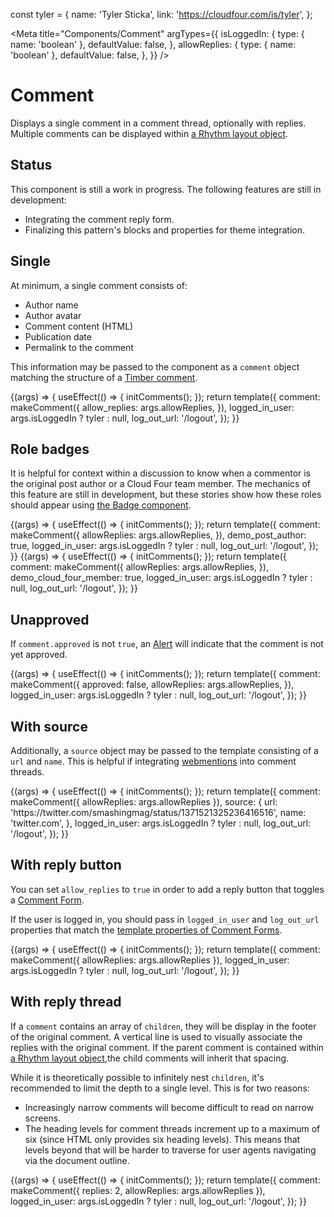 const tyler = {
  name: 'Tyler Sticka',
  link: 'https://cloudfour.com/is/tyler',
};

<Meta
  title="Components/Comment"
  argTypes={{
    isLoggedIn: {
      type: { name: 'boolean' },
      defaultValue: false,
    },
    allowReplies: {
      type: { name: 'boolean' },
      defaultValue: false,
    },
  }}
/>

# Comment

Displays a single comment in a comment thread, optionally with replies. Multiple comments can be displayed within [a Rhythm layout object](/docs/objects-rhythm--default-story).

## Status

This component is still a work in progress. The following features are still in development:

- Integrating the comment reply form.
- Finalizing this pattern's blocks and properties for theme integration.

## Single

At minimum, a single comment consists of:

- Author name
- Author avatar
- Comment content (HTML)
- Publication date
- Permalink to the comment

This information may be passed to the component as a `comment` object matching the structure of a [Timber comment](https://timber.github.io/docs/reference/timber-comment/).

<Canvas>
  <Story name="Single">
    {(args) => {
      useEffect(() => {
        initComments();
      });
      return template({
        comment: makeComment({
          allow_replies: args.allowReplies,
        }),
        logged_in_user: args.isLoggedIn ? tyler : null,
        log_out_url: '/logout',
      });
    }}
  </Story>
</Canvas>

## Role badges

It is helpful for context within a discussion to know when a commentor is the original post author or a Cloud Four team member. The mechanics of this feature are still in development, but these stories show how these roles should appear using [the Badge component](/docs/components-badge--basic).

<Canvas>
  <Story name="Role: Author">
    {(args) => {
      useEffect(() => {
        initComments();
      });
      return template({
        comment: makeComment({
          allowReplies: args.allowReplies,
        }),
        demo_post_author: true,
        logged_in_user: args.isLoggedIn ? tyler : null,
        log_out_url: '/logout',
      });
    }}
  </Story>
</Canvas>

<Canvas>
  <Story name="Role: Cloud Four">
    {(args) => {
      useEffect(() => {
        initComments();
      });
      return template({
        comment: makeComment({
          allowReplies: args.allowReplies,
        }),
        demo_cloud_four_member: true,
        logged_in_user: args.isLoggedIn ? tyler : null,
        log_out_url: '/logout',
      });
    }}
  </Story>
</Canvas>

## Unapproved

If `comment.approved` is not `true`, an [Alert](/docs/components-alert--basic) will indicate that the comment is not yet approved.

<Canvas>
  <Story name="Unapproved">
    {(args) => {
      useEffect(() => {
        initComments();
      });
      return template({
        comment: makeComment({
          approved: false,
          allowReplies: args.allowReplies,
        }),
        logged_in_user: args.isLoggedIn ? tyler : null,
        log_out_url: '/logout',
      });
    }}
  </Story>
</Canvas>

## With source

Additionally, a `source` object may be passed to the template consisting of a `url` and `name`. This is helpful if integrating [webmentions](https://indieweb.org/Webmention) into comment threads.

<Canvas>
  <Story name="With source">
    {(args) => {
      useEffect(() => {
        initComments();
      });
      return template({
        comment: makeComment({ allowReplies: args.allowReplies }),
        source: {
          url: 'https://twitter.com/smashingmag/status/1371521325236416516',
          name: 'twitter.com',
        },
        logged_in_user: args.isLoggedIn ? tyler : null,
        log_out_url: '/logout',
      });
    }}
  </Story>
</Canvas>

## With reply button

You can set `allow_replies` to `true` in order to add a reply button that toggles a [Comment Form](/docs/components-comment-form--reply).

If the user is logged in, you should pass in `logged_in_user` and `log_out_url` properties that match the [template properties of Comment Forms](/docs/components-comment-form--reply#template-properties).

<Canvas>
  <Story name="With reply button" args={{ allowReplies: true }}>
    {(args) => {
      useEffect(() => {
        initComments();
      });
      return template({
        comment: makeComment({ allowReplies: args.allowReplies }),
        logged_in_user: args.isLoggedIn ? tyler : null,
        log_out_url: '/logout',
      });
    }}
  </Story>
</Canvas>

## With reply thread

If a `comment` contains an array of `children`, they will be display in the footer of the original comment. A vertical line is used to visually associate the replies with the original comment. If the parent comment is contained within [a Rhythm layout object](/docs/objects-rhythm--default-story),the child comments will inherit that spacing.

While it is theoretically possible to infinitely nest `children`, it's recommended to limit the depth to a single level. This is for two reasons:

- Increasingly narrow comments will become difficult to read on narrow screens.
- The heading levels for comment threads increment up to a maximum of six (since HTML only provides six heading levels). This means that levels beyond that will be harder to traverse for user agents navigating via the document outline.

<Canvas>
  <Story name="With reply thread">
    {(args) => {
      useEffect(() => {
        initComments();
      });
      return template({
        comment: makeComment({ replies: 2, allowReplies: args.allowReplies }),
        logged_in_user: args.isLoggedIn ? tyler : null,
        log_out_url: '/logout',
      });
    }}
  </Story>
</Canvas>
